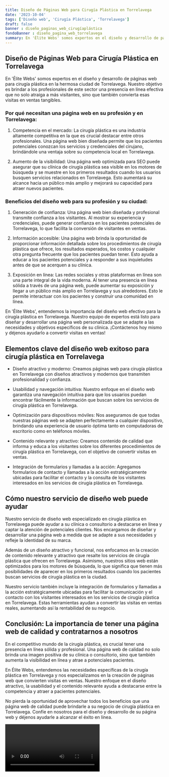 ```yaml
---
title: Diseño de Páginas Web para Cirugía Plástica en Torrelavega
date: '2023-10-04'
tags: ['Diseño web', 'Cirugía Plástica', 'Torrelavega']
draft: false
banner : diseño_paginas_web_cirugíaplástica
fondoBanner : diseño_pagina_web_torrelavega
summary: En 'Élite Webs' somos expertos en el diseño y desarrollo de páginas web para cirugía plástica en la hermosa ciudad de Torrelavega. Nuestro objetivo es brindar a los profesionales de este sector una presencia en línea efectiva que no solo atraiga a más visitantes, sino que también convierta esas visitas en ventas tangibles.
---
```


## Diseño de Páginas Web para Cirugía Plástica en Torrelavega

En 'Élite Webs' somos expertos en el diseño y desarrollo de páginas web para cirugía plástica en la hermosa ciudad de Torrelavega. Nuestro objetivo es brindar a los profesionales de este sector una presencia en línea efectiva que no solo atraiga a más visitantes, sino que también convierta esas visitas en ventas tangibles.

### Por qué necesitan una página web en su profesión y en Torrelavega:

1. Competencia en el mercado: La cirugía plástica es una industria altamente competitiva en la que es crucial destacar entre otros profesionales. Una página web bien diseñada permite que los pacientes potenciales conozcan los servicios y credenciales del cirujano, brindándole una ventaja sobre su competencia local en Torrelavega.

2. Aumento de la visibilidad: Una página web optimizada para SEO puede asegurar que su clínica de cirugía plástica sea visible en los motores de búsqueda y se muestre en los primeros resultados cuando los usuarios busquen servicios relacionados en Torrelavega. Esto aumentará su alcance hacia un público más amplio y mejorará su capacidad para atraer nuevos pacientes.

### Beneficios del diseño web para su profesión y su ciudad:

1. Generación de confianza: Una página web bien diseñada y profesional transmite confianza a los visitantes. Al mostrar su experiencia y credenciales, puede generar confianza en los pacientes potenciales de Torrelavega, lo que facilita la conversión de visitantes en ventas.

2. Información accesible: Una página web brinda la oportunidad de proporcionar información detallada sobre los procedimientos de cirugía plástica que ofrece, los resultados esperados, los costos y cualquier otra pregunta frecuente que los pacientes puedan tener. Esto ayuda a educar a los pacientes potenciales y a responder a sus inquietudes antes de que se acerquen a su clínica.

3. Exposición en línea: Las redes sociales y otras plataformas en línea son una parte integral de la vida moderna. Al tener una presencia en línea sólida a través de una página web, puede aumentar su exposición y llegar a un público más amplio en Torrelavega y sus alrededores. Esto le permite interactuar con los pacientes y construir una comunidad en línea.

En 'Élite Webs', entendemos la importancia del diseño web efectivo para la cirugía plástica en Torrelavega. Nuestro equipo de expertos está listo para diseñar y desarrollar una página web personalizada que se adapte a las necesidades y objetivos específicos de su clínica. ¡Contáctenos hoy mismo y déjenos ayudarlo a convertir visitas en ventas!

<GifSeo />

<Cta />

## Elementos clave del diseño web exitoso para cirugía plástica en Torrelavega

- Diseño atractivo y moderno: Creamos páginas web para cirugía plástica en Torrelavega con diseños atractivos y modernos que transmiten profesionalidad y confianza.

- Usabilidad y navegación intuitiva: Nuestro enfoque en el diseño web garantiza una navegación intuitiva para que los usuarios puedan encontrar fácilmente la información que buscan sobre los servicios de cirugía plástica en Torrelavega.

- Optimización para dispositivos móviles: Nos aseguramos de que todas nuestras páginas web se adapten perfectamente a cualquier dispositivo, brindando una experiencia de usuario óptima tanto en computadoras de escritorio como en teléfonos móviles.

- Contenido relevante y atractivo: Creamos contenido de calidad que informa y educa a los visitantes sobre los diferentes procedimientos de cirugía plástica en Torrelavega, con el objetivo de convertir visitas en ventas.

- Integración de formularios y llamadas a la acción: Agregamos formularios de contacto y llamadas a la acción estratégicamente ubicadas para facilitar el contacto y la consulta de los visitantes interesados en los servicios de cirugía plástica en Torrelavega.

## Cómo nuestro servicio de diseño web puede ayudar

Nuestro servicio de diseño web especializado en cirugía plástica en Torrelavega puede ayudar a su clínica o consultorio a destacarse en línea y captar la atención de potenciales clientes. Nos encargamos de diseñar y desarrollar una página web a medida que se adapte a sus necesidades y refleje la identidad de su marca.

Además de un diseño atractivo y funcional, nos enfocamos en la creación de contenido relevante y atractivo que resalte los servicios de cirugía plástica que ofrecen en Torrelavega. Asimismo, nuestros sitios web están optimizados para los motores de búsqueda, lo que significa que tienen más posibilidades de aparecer en los primeros resultados cuando los pacientes buscan servicios de cirugía plástica en la ciudad.

Nuestro servicio también incluye la integración de formularios y llamadas a la acción estratégicamente ubicadas para facilitar la comunicación y el contacto con los visitantes interesados en los servicios de cirugía plástica en Torrelavega. Estas herramientas ayudan a convertir las visitas en ventas reales, aumentando así la rentabilidad de su negocio.

## Conclusión: La importancia de tener una página web de calidad y contratarnos a nosotros

En el competitivo mundo de la cirugía plástica, es crucial tener una presencia en línea sólida y profesional. Una página web de calidad no solo brinda una imagen positiva de su clínica o consultorio, sino que también aumenta la visibilidad en línea y atrae a potenciales pacientes.

En Élite Webs, entendemos las necesidades específicas de la cirugía plástica en Torrelavega y nos especializamos en la creación de páginas web que convierten visitas en ventas. Nuestro enfoque en el diseño atractivo, la usabilidad y el contenido relevante ayuda a destacarse entre la competencia y atraer a pacientes potenciales.

No pierda la oportunidad de aprovechar todos los beneficios que una página web de calidad puede brindarle a su negocio de cirugía plástica en Torrelavega. Confíe en nosotros para el diseño y desarrollo de su página web y déjenos ayudarle a alcanzar el éxito en línea.

<Video />

<CtaBot job='Cirugía Plástica' city='Torrelavega'/>

<Gmaps query='Torrelavega+españa+maps' />